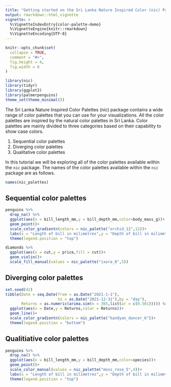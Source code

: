 ```yaml
---
title: "Getting started on the Sri Lanka Nature Inspired Color (nic) Package"
output: rmarkdown::html_vignette
vignette: >
  %\VignetteIndexEntry{color-palette-demo}
  %\VignetteEngine{knitr::rmarkdown}
  %\VignetteEncoding{UTF-8}
---
```


```r
knitr::opts_chunk$set(
  collapse = TRUE,
  comment = "#>",
  fig.height = 4,
  fig.width = 6
)
```

```r
library(nic)
library(tidyr)
library(ggplot2)
library(palmerpenguins)
theme_set(theme_minimal())
```

The Sri Lanka Nature Inspired Color Palettes (nic) package contains a wide range of color palettes that you can use for your visualizations. All the color palettes are inspired by the natural color palettes in Sri Lanka. Color palettes are mainly divided to three categories based on their capability to show case colors. 

1. Sequential color palettes
2. Diverging color palettes
3. Qualitative color palettes

In this tutorial we will be exploring all of the color palettes available within the ```nic``` package. The names of the color palettes available within the ```nic``` package are as follows.

```r
names(nic_palettes)
```


## Sequential color palettes

```r
penguins %>% 
  drop_na() %>% 
  ggplot(aes(x = bill_length_mm,y = bill_depth_mm,color=body_mass_g))+
  geom_point()+
  scale_color_gradientn(colors = nic_palette("orchid_12",12))+
  labs(x = "Length of bill in milimetres",y = "Depth of bill in milimetres",color = "Body mass in grams")+
  theme(legend.position = "top")
```

```r
diamonds %>% 
  ggplot(aes(x = cut,y = price,fill = cut))+
  geom_violin()+
  scale_fill_manual(values = nic_palette("ixora_8",5))
```


## Diverging color palettes

```r
set.seed(42)
tibble(Date = seq.Date(from = as.Date("2021-1-1"),
                       to = as.Date("2021-12-31"),by = "day"),
       Returns = as.numeric(arima.sim(n = 365,list(ar = c(0.501))))) %>% 
  ggplot(aes(x = Date,y = Returns,color = Returns))+
  geom_line()+
  scale_color_gradientn(colors = nic_palette("kandyan_dancer_6"))+
  theme(legend.position = "bottom")
```

## Qualitiative color palettes

```r
penguins %>% 
  drop_na() %>% 
  ggplot(aes(x = bill_length_mm,y = bill_depth_mm,color=species))+
  geom_point()+
  scale_color_manual(values = nic_palette("moss_rose_5",4))+
  labs(x = "Length of bill in milimetres",y = "Depth of bill in milimetres",color = "Species")+
  theme(legend.position = "top")
```

